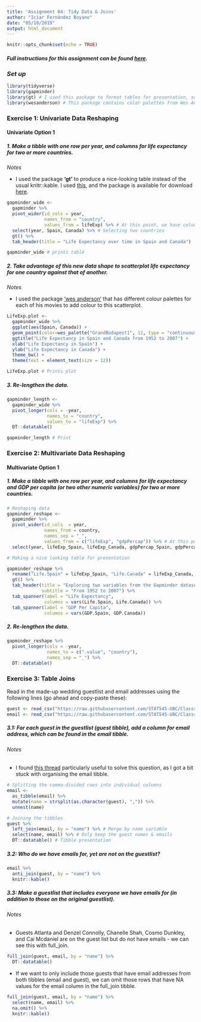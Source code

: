 ```yaml
---
title: 'Assignment 04: Tidy Data & Joins'
author: "Icíar Fernández Boyano"
date: "05/10/2019"
output: html_document
---
```


```r
knitr::opts_chunk$set(echo = TRUE)
```

##### Full instructions for this assignment can be found **[here](https://stat545.stat.ubc.ca/evaluation/hw04/hw04/).**

### *Set up*

```r
library(tidyverse)
library(gapminder)
library(gt) # I used this package to format tables for presentation, as an alternative to knitr
library(wesanderson) # This package contains color palettes from Wes Anderson movies (used in 1.2)
```


### **Exercise 1: Univariate Data Reshaping**

#### **Univariate Option 1**

##### 1. Make a tibble with one row per year, and columns for life expectancy for two or more countries.

*Notes*

+ I used the package **'gt'** to produce a nice-looking table instead of the usual knitr::kable. I used [this](https://gt.rstudio.com/articles/intro-creating-gt-tables.html), and the package is available for download [here](https://github.com/rstudio/gt).

```r
gapminder_wide <-
  gapminder %>%
  pivot_wider(id_cols = year,
              names_from = "country",
              values_from = lifeExp) %>% # At this point, we have columns for all countries showing life exp
  select(year, Spain, Canada) %>% # Selecting two countries
  gt() %>%
  tab_header(title = "Life Expectancy over time in Spain and Canada")

gapminder_wide # prints table
```

##### 2. Take advantage of this new data shape to scatterplot life expectancy for one country against that of another.

*Notes*

+ I used the package ['wes anderson'](https://github.com/karthik/wesanderson) that has different colour palettes for each of his movies to add colour to this scatterplot. 

```r
LifeExp.plot <-
  gapminder_wide %>%
  ggplot(aes(Spain, Canada)) +
  geom_point(color=wes_palette("GrandBudapest1", 12, type = "continuous")) +
  ggtitle("Life Expectancy in Spain and Canada from 1952 to 2007") +
  xlab("Life Expectancy in Spain") +
  ylab("Life Expectancy in Canada") +
  theme_bw() +
  theme(text = element_text(size = 12)) 

LifeExp.plot # Prints plot
```

##### 3. Re-lengthen the data.

```r
gapminder_length <- 
  gapminder_wide %>%
  pivot_longer(cols = -year, 
               names_to = "country", 
               values_to = "lifeExp") %>%
  DT::datatable()

gapminder_length # Print
```



### **Exercise 2: Multivariate Data Reshaping**

#### **Multivariate Option 1**

##### 1. Make a tibble with one row per year, and columns for life expectancy and GDP per capita (or two other numeric variables) for two or more countries.

```r
# Reshaping data
gapminder_reshape <- 
  gapminder %>%
  pivot_wider(id_cols  = year, 
              names_from = country,
              names_sep = "_", 
              values_from = c("lifeExp", "gdpPercap")) %>% # At this point, data is for all countries
  select(year, lifeExp_Spain, lifeExp_Canada, gdpPercap_Spain, gdpPercap_Canada) 

# Making a nice looking table for presentation

gapminder_reshape %>%
  rename("Life.Spain" = lifeExp_Spain, "Life.Canada" = lifeExp_Canada, "GDP.Spain" = gdpPercap_Spain, "GDP.Canada" = gdpPercap_Canada) %>%
  gt() %>%
  tab_header(title = "Exploring two variables from the Gapminder dataset",
             subtitle = "From 1952 to 2007") %>%
  tab_spanner(label = "Life Expectancy",
              columns = vars(Life.Spain, Life.Canada)) %>%
  tab_spanner(label = "GDP Per Capita",
              columns = vars(GDP.Spain, GDP.Canada))

```


##### 2. Re-lengthen the data.

```r
gapminder_reshape %>%
  pivot_longer(cols = -year,
               names_to = c(".value", "country"),
               names_sep = "_") %>%
  DT::datatable()
```

### **Exercise 3: Table Joins**

Read in the made-up wedding guestlist and email addresses using the following lines (go ahead and copy-paste these):

```r
guest <- read_csv("https://raw.githubusercontent.com/STAT545-UBC/Classroom/master/data/wedding/attend.csv")
email <- read_csv("https://raw.githubusercontent.com/STAT545-UBC/Classroom/master/data/wedding/emails.csv")
```

##### **3.1: For each guest in the guestlist (guest tibble), add a column for email address, which can be found in the email tibble.**

###### *Notes*

+ I found [this thread](https://stackoverflow.com/questions/13773770/split-comma-separated-strings-in-a-column-into-separate-rows) particularly useful to solve this question, as I got a bit stuck with organising the email tibble.

```r
# Splitting the comma-divided rows into individual columns
email <- 
  as_tibble(email) %>%
  mutate(name = strsplit(as.character(guest), ",")) %>%
  unnest(name)

# Joining the tibbles
guest %>%
  left_join(email, by = "name") %>% # Merge by name variable
  select(name, email) %>% # Only keep the guest names & emails 
  DT::datatable() # Tibble presentation
```


##### **3.2: Who do we have emails for, yet are not on the guestlist?**

```r
email %>%
  anti_join(guest, by = "name") %>%
  knitr::kable()
```


##### **3.3: Make a guestlist that includes everyone we have emails for (in addition to those on the original guestlist).**

###### *Notes*

+ Guests Atlanta and Denzel Connolly, Chanelle Shah, Cosmo Dunkley, and Cai Mcdaniel are on the guest list but do not have emails - we can see this with full_join.

```r
full_join(guest, email, by = "name") %>%
  DT::datatable()
```

+ If we want to only include those guests that have email addresses from both tibbles (email and guest), we can omit those rows that have NA values for the email column in the full_join tibble.

```r
full_join(guest, email, by = "name") %>%
  select(name, email) %>%
  na.omit() %>%
  knitr::kable()
```





